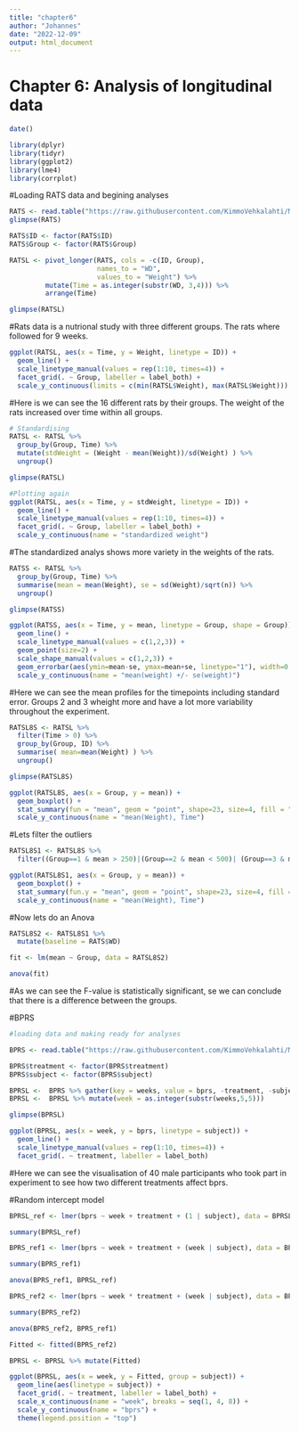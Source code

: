 ```yaml
---
title: "chapter6"
author: "Johannes"
date: "2022-12-09"
output: html_document
---
```


# Chapter 6: Analysis of longitudinal data

```r
date()
```

```r
library(dplyr)
library(tidyr)
library(ggplot2)
library(lme4)
library(corrplot)

```


#Loading RATS data and begining analyses 
```r
RATS <- read.table("https://raw.githubusercontent.com/KimmoVehkalahti/MABS/master/Examples/data/rats.txt", header = TRUE, sep = '\t')
glimpse(RATS)

RATS$ID <- factor(RATS$ID)
RATS$Group <- factor(RATS$Group)

RATSL <- pivot_longer(RATS, cols = -c(ID, Group), 
                      names_to = "WD",
                      values_to = "Weight") %>% 
         mutate(Time = as.integer(substr(WD, 3,4))) %>%
         arrange(Time)

glimpse(RATSL)
```
#Rats data is a nutrional study with three different groups. The rats where followed for 9 weeks.

```r
ggplot(RATSL, aes(x = Time, y = Weight, linetype = ID)) +
  geom_line() +
  scale_linetype_manual(values = rep(1:10, times=4)) +
  facet_grid(. ~ Group, labeller = label_both) +
  scale_y_continuous(limits = c(min(RATSL$Weight), max(RATSL$Weight)))


```
#Here is we can see the 16 different rats by their groups. The weight of the rats increased over time within all groups. 

```r
# Standardising
RATSL <- RATSL %>%
  group_by(Group, Time) %>%
  mutate(stdWeight = (Weight - mean(Weight))/sd(Weight) ) %>%
  ungroup()

glimpse(RATSL)
```

```r
#Plotting again
ggplot(RATSL, aes(x = Time, y = stdWeight, linetype = ID)) +
  geom_line() +
  scale_linetype_manual(values = rep(1:10, times=4)) +
  facet_grid(. ~ Group, labeller = label_both) +
  scale_y_continuous(name = "standardized weight")


```
#The standardized analys shows more variety in the weights of the rats.

```r


RATSS <- RATSL %>%
  group_by(Group, Time) %>%
  summarise(mean = mean(Weight), se = sd(Weight)/sqrt(n)) %>%
  ungroup()

glimpse(RATSS)

```

```r
ggplot(RATSS, aes(x = Time, y = mean, linetype = Group, shape = Group)) +
  geom_line() +
  scale_linetype_manual(values = c(1,2,3)) +
  geom_point(size=2) +
  scale_shape_manual(values = c(1,2,3)) +
  geom_errorbar(aes(ymin=mean-se, ymax=mean+se, linetype="1"), width=0.3) +
  scale_y_continuous(name = "mean(weight) +/- se(weight)")


```

#Here we can see the mean profiles for the timepoints including standard error. Groups 2 and 3 wheight more and have a lot more variability throughout the experiment. 

```r
RATSL8S <- RATSL %>%
  filter(Time > 0) %>%
  group_by(Group, ID) %>%
  summarise( mean=mean(Weight) ) %>%
  ungroup()

glimpse(RATSL8S)

```

```r
ggplot(RATSL8S, aes(x = Group, y = mean)) +
  geom_boxplot() +
  stat_summary(fun = "mean", geom = "point", shape=23, size=4, fill = "white") +
  scale_y_continuous(name = "mean(Weight), Time")
```
#Lets filter the outliers 

```r
RATSL8S1 <- RATSL8S %>%
  filter((Group==1 & mean > 250)|(Group==2 & mean < 500)| (Group==3 & mean > 500))

ggplot(RATSL8S1, aes(x = Group, y = mean)) +
  geom_boxplot() +
  stat_summary(fun.y = "mean", geom = "point", shape=23, size=4, fill = "white") +
  scale_y_continuous(name = "mean(Weight), Time")


```

#Now lets do an Anova


```r
RATSL8S2 <- RATSL8S1 %>%
  mutate(baseline = RATS$WD)

fit <- lm(mean ~ Group, data = RATSL8S2)

anova(fit)

```
#As we can see the F-value is statistically significant, se we can conclude that there is a difference between the groups.

#BPRS

```r
#loading data and making ready for analyses

BPRS <- read.table("https://raw.githubusercontent.com/KimmoVehkalahti/MABS/master/Examples/data/BPRS.txt", sep  =" ", header = T)

BPRS$treatment <- factor(BPRS$treatment)
BPRS$subject <- factor(BPRS$subject)

BPRSL <-  BPRS %>% gather(key = weeks, value = bprs, -treatment, -subject)
BPRSL <-  BPRSL %>% mutate(week = as.integer(substr(weeks,5,5)))

glimpse(BPRSL)

```

```r
ggplot(BPRSL, aes(x = week, y = bprs, linetype = subject)) +
  geom_line() +
  scale_linetype_manual(values = rep(1:10, times=4)) +
  facet_grid(. ~ treatment, labeller = label_both)
```

#Here we can see the visualisation of 40 male participants who took part in experiment to see how two different treatments affect bprs. 

#Random intercept model
```r
BPRSL_ref <- lmer(bprs ~ week + treatment + (1 | subject), data = BPRSL, REML = FALSE)

summary(BPRSL_ref)

```

```r
BPRS_ref1 <- lmer(bprs ~ week + treatment + (week | subject), data = BPRSL, REML = FALSE)

summary(BPRS_ref1)

```

```r

anova(BPRS_ref1, BPRSL_ref)

```


```r

BPRS_ref2 <- lmer(bprs ~ week * treatment + (week | subject), data = BPRSL, REML = FALSE)

summary(BPRS_ref2)

```

```r

anova(BPRS_ref2, BPRS_ref1)

```

```r

Fitted <- fitted(BPRS_ref2)

BPRSL <- BPRSL %>% mutate(Fitted)

```


```r

ggplot(BPRSL, aes(x = week, y = Fitted, group = subject)) +
  geom_line(aes(linetype = subject)) +
  facet_grid(. ~ treatment, labeller = label_both) +
  scale_x_continuous(name = "week", breaks = seq(1, 4, 8)) +
  scale_y_continuous(name = "bprs") +
  theme(legend.position = "top")

```


